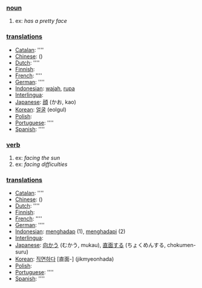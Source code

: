 === [[noun]] ===
# ex: ''has a pretty face''

=== [[translation]]s ===

*[[Catalan]]: [[]] ''''
*[[Chinese]]: [[]] ()
*[[Dutch]]: [[]] ''''
*[[Finnish]]: [[]]
*[[French]]: [[]] ''''
*[[German]]: [[]] ''''
*[[Indonesian]]: [[wajah]], [[rupa]]
*[[Interlingua]]: [[]]
*[[Japanese]]: [[顔]] (かお, kao)
*[[Korean]]: [[얼굴]] (eolgul)
*[[Polish]]: [[]]
*[[Portuguese]]: [[]] ''''
*[[Spanish]]: [[]] ''''

=== [[verb]] ===
# ex: ''facing the sun''
# ex: ''facing difficulties''

=== [[translation]]s ===

*[[Catalan]]: [[]] ''''
*[[Chinese]]: [[]] ()
*[[Dutch]]: [[]] ''''
*[[Finnish]]: [[]]
*[[French]]: [[]] ''''
*[[German]]: [[]] ''''
*[[Indonesian]]: [[hadap|menghadap]] (1), [[hadap|menghadapi]] (2)
*[[Interlingua]]: [[]]
*[[Japanese]]: [[向かう]] (むかう, mukau), [[直面する]] (ちょくめんする, chokumen-suru)
*[[Korean]]: [[직면하다]] [直面-] (jikmyeonhada)
*[[Polish]]: [[]]
*[[Portuguese]]: [[]] ''''
*[[Spanish]]: [[]] ''''
